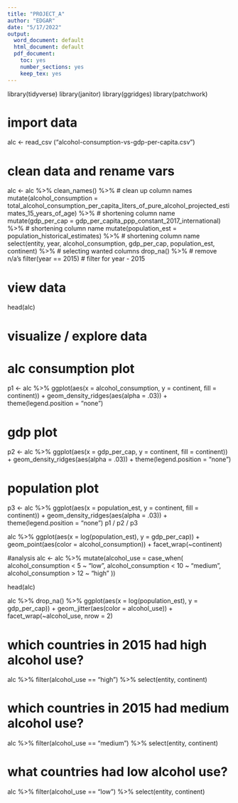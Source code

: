 ```yaml
---
title: "PROJECT_A"
author: "EDGAR"
date: "5/17/2022"
output:
  word_document: default
  html_document: default
  pdf_document: 
    toc: yes
    number_sections: yes
    keep_tex: yes
---
```














library(tidyverse) 
library(janitor) 
library(ggridges) 
library(patchwork) 



# import data
alc <- read_csv ("alcohol-consumption-vs-gdp-per-capita.csv")

# clean data and rename vars 
alc <- alc %>% 
  clean_names() %>% # clean up column names
  mutate(alcohol_consumption = total_alcohol_consumption_per_capita_liters_of_pure_alcohol_projected_estimates_15_years_of_age) %>% # shortening column name
  mutate(gdp_per_cap = gdp_per_capita_ppp_constant_2017_international) %>% # shortening column name
  mutate(population_est = population_historical_estimates) %>% # shortening column name
  select(entity, year, alcohol_consumption, gdp_per_cap, population_est, continent) %>% # selecting wanted columns
  drop_na() %>% # remove n/a's 
  filter(year == 2015) # filter for year - 2015


# view data 
head(alc)


# visualize / explore data

# alc consumption plot
p1 <- alc %>% 
  ggplot(aes(x = alcohol_consumption, y = continent, fill = continent)) +
  geom_density_ridges(aes(alpha = .03)) +
  theme(legend.position = "none")

# gdp plot
p2 <- alc %>% 
  ggplot(aes(x = gdp_per_cap, y = continent, fill = continent)) +
  geom_density_ridges(aes(alpha = .03)) +
  theme(legend.position = "none")

# population plot
p3 <- alc %>% 
  ggplot(aes(x = population_est, y = continent, fill = continent)) +
  geom_density_ridges(aes(alpha = .03)) +
  theme(legend.position = "none")
p1 / p2 / p3



alc %>%
  ggplot(aes(x = log(population_est), y = gdp_per_cap)) +
  geom_point(aes(color = alcohol_consumption)) + 
  facet_wrap(~continent)


#analysis
alc <- alc %>%
  mutate(alcohol_use = case_when(
    alcohol_consumption < 5 ~ "low",
    alcohol_consumption < 10 ~ "medium",
    alcohol_consumption > 12 ~ "high"
  ))


head(alc)



alc %>%
  drop_na() %>%
  ggplot(aes(x = log(population_est), y = gdp_per_cap)) +
  geom_jitter(aes(color = alcohol_use)) + 
  facet_wrap(~alcohol_use, nrow = 2)


# which countries in 2015 had high alcohol use?
alc %>%
  filter(alcohol_use == "high") %>%
  select(entity, continent)


# which countries in 2015 had medium alcohol use?
alc %>%
  filter(alcohol_use == "medium") %>%
  select(entity, continent)

# what countries had low alcohol use?

alc %>%
  filter(alcohol_use == "low") %>%
  select(entity, continent)

